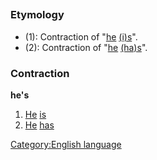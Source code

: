 =={{en}}==
[[Category:English language]]
===Etymology===
*(1): Contraction of "[[he]] [[is|(i)s]]".
*(2): Contraction of "[[he]] [[has|(ha)s]]".
===Contraction===
'''he's'''

#[[He]] [[is]]
#[[He]] [[has]]